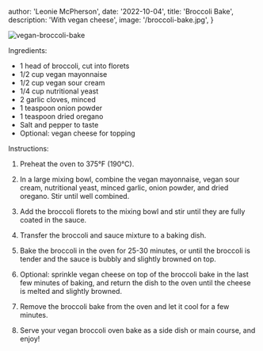 
  author: 'Leonie McPherson',
  date: '2022-10-04',
  title: 'Broccoli Bake',
  description: 'With vegan cheese',
  image: '/broccoli-bake.jpg',
}


<Image className="rounded-xl w-full aspect-video object-cover max-w-2xl" width={500} height={500} src={meta.image} alt="vegan-broccoli-bake" />

Ingredients:

- 1 head of broccoli, cut into florets
- 1/2 cup vegan mayonnaise
- 1/2 cup vegan sour cream
- 1/4 cup nutritional yeast
- 2 garlic cloves, minced
- 1 teaspoon onion powder
- 1 teaspoon dried oregano
- Salt and pepper to taste
- Optional: vegan cheese for topping

Instructions:

1. Preheat the oven to 375°F (190°C).

2. In a large mixing bowl, combine the vegan mayonnaise, vegan sour cream, nutritional yeast, minced garlic, onion powder, and dried oregano. Stir until well combined.

3. Add the broccoli florets to the mixing bowl and stir until they are fully coated in the sauce.

4. Transfer the broccoli and sauce mixture to a baking dish.

5. Bake the broccoli in the oven for 25-30 minutes, or until the broccoli is tender and the sauce is bubbly and slightly browned on top.

6. Optional: sprinkle vegan cheese on top of the broccoli bake in the last few minutes of baking, and return the dish to the oven until the cheese is melted and slightly browned.

7. Remove the broccoli bake from the oven and let it cool for a few minutes.

8. Serve your vegan broccoli oven bake as a side dish or main course, and enjoy!
